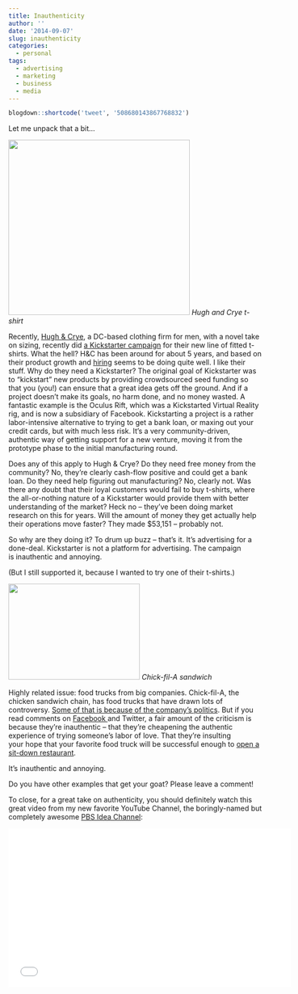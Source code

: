 ```yaml
---
title: Inauthenticity
author: ''
date: '2014-09-07'
slug: inauthenticity
categories:
  - personal
tags:
  - advertising
  - marketing
  - business
  - media
---
```


```r
blogdown::shortcode('tweet', '508680143867768832')
```

Let me unpack that a bit...

<a href="https://www.kickstarter.com/projects/741639594/hugh-and-crye-fitted-t-shirts-made-in-the-usa"><img src="https://s3.amazonaws.com/ksr/assets/002/386/210/d8b033bb3e9e4356647f79f071efe07f_large.jpg?1407188455" alt="" width="359" height="347" /></a> _Hugh and Crye t-shirt_ 

Recently, <a href="http://www.hughandcrye.com/" target="_blank" rel="noopener">Hugh &amp; Crye</a>, a DC-based clothing firm for men, with a novel take on sizing, recently did <a href="https://www.kickstarter.com/projects/741639594/hugh-and-crye-fitted-t-shirts-made-in-the-usa" target="_blank" rel="noopener">a Kickstarter campaign</a> for their new line of fitted t-shirts. What the hell? H&amp;C has been around for about 5 years, and based on their product growth and <a href="http://www.elevationdcmedia.com/innovationnews/hughandcrye_08132014.aspx" target="_blank" rel="noopener">hiring</a> seems to be doing quite well. I like their stuff. Why do they need a Kickstarter? The original goal of Kickstarter was to "kickstart" new products by providing crowdsourced seed funding so that you (you!) can ensure that a great idea gets off the ground. And if a project doesn't make its goals, no harm done, and no money wasted. A fantastic example is the Oculus Rift, which was a Kickstarted Virtual Reality rig, and is now a subsidiary of Facebook. Kickstarting a project is a rather labor-intensive alternative to trying to get a bank loan, or maxing out your credit cards, but with much less risk. It's a very community-driven, authentic way of getting support for a new venture, moving it from the prototype phase to the initial manufacturing round.

<!--more-->

Does any of this apply to Hugh &amp; Crye? Do they need free money from the community? No, they're clearly cash-flow positive and could get a bank loan. Do they need help figuring out manufacturing? No, clearly not. Was there any doubt that their loyal customers would fail to buy t-shirts, where the all-or-nothing nature of a Kickstarter would provide them with better understanding of the market? Heck no -- they've been doing market research on this for years. Will the amount of money they get actually help their operations move faster? They made $53,151 -- probably not.

So why are they doing it? To drum up buzz -- that's it. It's advertising for a done-deal. Kickstarter is not a platform for advertising. The campaign is inauthentic and annoying.

(But I still supported it, because I wanted to try one of their t-shirts.)

<a href="http://www.flickr.com/photos/derekthomasla/5392101289/sizes/l/in/photostream/"><img src="http://i0.huffpost.com/gen/548331/thumbs/s-CHIKFILA-large.jpg" alt="" width="260" height="190" /></a> _Chick-fil-A sandwich_

Highly related issue: food trucks from big companies. Chick-fil-A, the chicken sandwich chain, has food trucks that have drawn lots of controversy. <a href="http://www.huffingtonpost.com/2012/03/27/chick-fil-a_n_1382401.html" target="_blank" rel="noopener">Some of that is because of the company's politics</a>. But if you read comments on <a href="https://www.facebook.com/OhMyGogi/posts/330278353731042" target="_blank" rel="noopener">Facebook </a>and Twitter, a fair amount of the criticism is because they're inauthentic -- that they're cheapening the authentic experience of trying someone's labor of love. That they're insulting your hope that your favorite food truck will be successful enough to <a href="http://newcolumbiaheights.blogspot.com/2012/04/porc-foodtrucks-restaurant-gets-name.html" target="_blank" rel="noopener">open a sit-down restaurant</a>.

It's inauthentic and annoying.

Do you have other examples that get your goat? Please leave a comment!

To close, for a great take on authenticity, you should definitely watch this great video from my new favorite YouTube Channel, the boringly-named but completely awesome <a href="https://www.youtube.com/channel/UC3LqW4ijMoENQ2Wv17ZrFJA" target="_blank" rel="noopener">PBS Idea Channel</a>:

<iframe src="//www.youtube.com/embed/r3c8STXjQ20" width="560" height="315" frameborder="0" allowfullscreen="allowfullscreen"></iframe>
